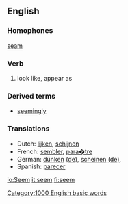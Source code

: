 ==English==

===Homophones===
[[seam]]

===Verb===
{{en-infl-reg-consonant|seem||}}
# look like, appear as

===Derived terms===
*[[seemingly]]

===Translations===
*Dutch: [[lijken]], [[schijnen]]
*French: [[sembler]], [[para�tre]]
*German: [[dünken]] [[:de:dünken|(de)]], [[scheinen]] [[:de:scheinen|(de)]], 
*Spanish: [[parecer]]

[[Category:1000 English basic words]]

[[io:Seem]]
[[it:seem]]
[[fi:seem]]